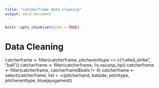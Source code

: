 ```yaml
---
title: "catcherframe data cleaning"
output: word_document
---
```


```r
knitr::opts_chunk$set(echo = TRUE)
```

# Data Cleaning

catcherframe <- filter(catcherframe, pitcheventtype == c("called_strike", "ball"))
catcherframe <- filter(catcherframe, !is.na(ump_hp))
catcherframe <- filter(catcherframe, catcherframe$balls != 4)
catcherframe <- select(catcherframe, list = -c(pitcherhand, batside, pitchtype, pitcheventtype, bluejaysgameid))